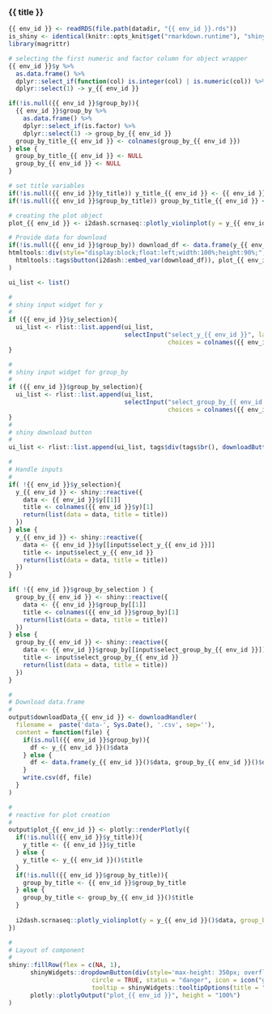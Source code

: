 
### {{ title }}

<!-- Component created on {{ date }} -->

```r
{{ env_id }} <- readRDS(file.path(datadir, "{{ env_id }}.rds"))
is_shiny <- identical(knitr::opts_knit$get("rmarkdown.runtime"), "shiny")
library(magrittr)
```

```r
# selecting the first numeric and factor column for object wrapper 
{{ env_id }}$y %>%
  as.data.frame() %>%
  dplyr::select_if(function(col) is.integer(col) | is.numeric(col)) %>%
  dplyr::select(1) -> y_{{ env_id }}

if(!is.null({{ env_id }}$group_by)){
  {{ env_id }}$group_by %>%
    as.data.frame() %>%
    dplyr::select_if(is.factor) %>%
    dplyr::select(1) -> group_by_{{ env_id }}
  group_by_title_{{ env_id }} <- colnames(group_by_{{ env_id }})
} else {
  group_by_title_{{ env_id }} <- NULL
  group_by_{{ env_id }} <- NULL
}

# set title variables
if(!is.null({{ env_id }}$y_title)) y_title_{{ env_id }} <- {{ env_id }}$y_title else y_title_{{ env_id }} <- colnames(y_{{ env_id }})
if(!is.null({{ env_id }}$group_by_title)) group_by_title_{{ env_id }} <- {{ env_id }}$group_by_title

# creating the plot object
plot_{{ env_id }} <- i2dash.scrnaseq::plotly_violinplot(y = y_{{ env_id }}[,1], group_by = group_by_{{ env_id }}[,1], y_title = y_title_{{ env_id }}, group_by_title = group_by_title_{{ env_id }})

# Provide data for download
if(!is.null({{ env_id }}$group_by)) download_df <- data.frame(y_{{ env_id }}, group_by_{{ env_id }}) else download_df <- data.frame(y_{{ env_id }})
htmltools::div(style="display:block;float:left;width:100%;height:90%;",
  htmltools::tags$button(i2dash::embed_var(download_df)), plot_{{ env_id }}
)
```

```r
ui_list <- list()

#
# shiny input widget for y
#
if ({{ env_id }}$y_selection){
  ui_list <- rlist::list.append(ui_list,
                                selectInput("select_y_{{ env_id }}", label = "Select observations:",
                                            choices = colnames({{ env_id }}$y[lapply({{ env_id }}$y,class) =="numeric" | lapply({{ env_id }}$y,class) =="integer"])))
}

#
# shiny input widget for group_by
#
if ({{ env_id }}$group_by_selection){
  ui_list <- rlist::list.append(ui_list,
                                selectInput("select_group_by_{{ env_id }}", label = "Group observations by:",
                                            choices = colnames({{ env_id }}$group_by[lapply({{ env_id }}$group_by,class) =="factor"])))
}
#
# shiny download button
#
ui_list <- rlist::list.append(ui_list, tags$div(tags$br(), downloadButton('downloadData_{{ env_id }}', 'Download data')))

#
# Handle inputs
#
if( !{{ env_id }}$y_selection){
  y_{{ env_id }} <- shiny::reactive({
    data <- {{ env_id }}$y[[1]]
    title <- colnames({{ env_id }}$y)[1]
    return(list(data = data, title = title))
  })
} else {
  y_{{ env_id }} <- shiny::reactive({
    data <- {{ env_id }}$y[[input$select_y_{{ env_id }}]]
    title <- input$select_y_{{ env_id }}
    return(list(data = data, title = title))
  })
}

if( !{{ env_id }}$group_by_selection ) {
  group_by_{{ env_id }} <- shiny::reactive({
    data <- {{ env_id }}$group_by[[1]]
    title <- colnames({{ env_id }}$group_by)[1]
    return(list(data = data, title = title))
  })
} else {
  group_by_{{ env_id }} <- shiny::reactive({
    data <- {{ env_id }}$group_by[[input$select_group_by_{{ env_id }}]]
    title <- input$select_group_by_{{ env_id }}
    return(list(data = data, title = title))
  })
}

#
# Download data.frame
#
output$downloadData_{{ env_id }} <- downloadHandler(
  filename =  paste('data-', Sys.Date(), '.csv', sep=''),
  content = function(file) {
    if(is.null({{ env_id }}$group_by)){
      df <- y_{{ env_id }}()$data
    } else {
      df <- data.frame(y_{{ env_id }}()$data, group_by_{{ env_id }}()$data)
    }
    write.csv(df, file)
  }
)

#
# reactive for plot creation
#
output$plot_{{ env_id }} <- plotly::renderPlotly({
  if(!is.null({{ env_id }}$y_title)){
    y_title <- {{ env_id }}$y_title
  } else {
    y_title <- y_{{ env_id }}()$title
  }
  if(!is.null({{ env_id }}$group_by_title)){
    group_by_title <- {{ env_id }}$group_by_title
  } else {
    group_by_title <- group_by_{{ env_id }}()$title
  }
  
  i2dash.scrnaseq::plotly_violinplot(y = y_{{ env_id }}()$data, group_by = group_by_{{ env_id }}()$data, y_title = y_title, group_by_title = group_by_title)
})

#
# Layout of component
#
shiny::fillRow(flex = c(NA, 1),
      shinyWidgets::dropdownButton(div(style='max-height: 350px; overflow-x: auto;',do.call(shiny::inputPanel, ui_list)),
                       circle = TRUE, status = "danger", icon = icon("gear"), width = "300px",
                       tooltip = shinyWidgets::tooltipOptions(title = "Click, to change plot settings:")),
      plotly::plotlyOutput("plot_{{ env_id }}", height = "100%")
)
```


